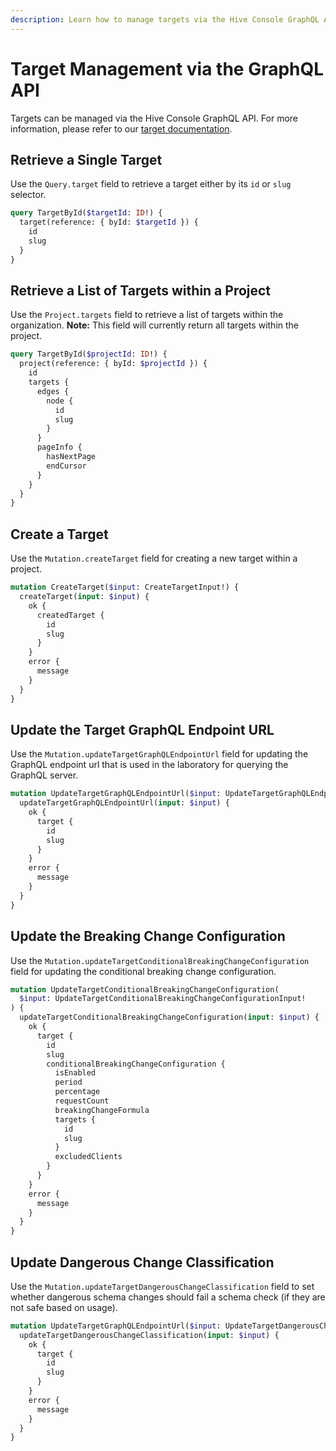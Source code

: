 ```yaml
---
description: Learn how to manage targets via the Hive Console GraphQL API.
---
```



# Target Management via the GraphQL API

Targets can be managed via the Hive Console GraphQL API. For more information, please refer to our
[target documentation](/docs/management/targets).

## Retrieve a Single Target

Use the `Query.target` field to retrieve a target either by its `id` or `slug` selector.

```graphql interactive
query TargetById($targetId: ID!) {
  target(reference: { byId: $targetId }) {
    id
    slug
  }
}
```

## Retrieve a List of Targets within a Project

Use the `Project.targets` field to retrieve a list of targets within the organization. **Note:**
This field will currently return all targets within the project.

```graphql interactive
query TargetById($projectId: ID!) {
  project(reference: { byId: $projectId }) {
    id
    targets {
      edges {
        node {
          id
          slug
        }
      }
      pageInfo {
        hasNextPage
        endCursor
      }
    }
  }
}
```

## Create a Target

Use the `Mutation.createTarget` field for creating a new target within a project.

```graphql interactive
mutation CreateTarget($input: CreateTargetInput!) {
  createTarget(input: $input) {
    ok {
      createdTarget {
        id
        slug
      }
    }
    error {
      message
    }
  }
}
```

## Update the Target GraphQL Endpoint URL

Use the `Mutation.updateTargetGraphQLEndpointUrl` field for updating the GraphQL endpoint url that
is used in the laboratory for querying the GraphQL server.

```graphql interactive
mutation UpdateTargetGraphQLEndpointUrl($input: UpdateTargetGraphQLEndpointUrlInput!) {
  updateTargetGraphQLEndpointUrl(input: $input) {
    ok {
      target {
        id
        slug
      }
    }
    error {
      message
    }
  }
}
```

## Update the Breaking Change Configuration

Use the `Mutation.updateTargetConditionalBreakingChangeConfiguration` field for updating the
conditional breaking change configuration.

```graphql interactive
mutation UpdateTargetConditionalBreakingChangeConfiguration(
  $input: UpdateTargetConditionalBreakingChangeConfigurationInput!
) {
  updateTargetConditionalBreakingChangeConfiguration(input: $input) {
    ok {
      target {
        id
        slug
        conditionalBreakingChangeConfiguration {
          isEnabled
          period
          percentage
          requestCount
          breakingChangeFormula
          targets {
            id
            slug
          }
          excludedClients
        }
      }
    }
    error {
      message
    }
  }
}
```

## Update Dangerous Change Classification

Use the `Mutation.updateTargetDangerousChangeClassification` field to set whether dangerous schema
changes should fail a schema check (if they are not safe based on usage).

```graphql interactive
mutation UpdateTargetGraphQLEndpointUrl($input: UpdateTargetDangerousChangeClassificationInput!) {
  updateTargetDangerousChangeClassification(input: $input) {
    ok {
      target {
        id
        slug
      }
    }
    error {
      message
    }
  }
}
```
